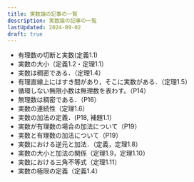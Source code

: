 ```yaml
---
title: 実数論の記事の一覧
description: 実数論の記事の一覧
lastUpdated: 2024-09-02
draft: true
---
```


- 有理数の切断と実数(定義1.1)
- 実数の大小（定義1.2・定理1.1）
- 実数は稠密である．（定理1.4）
- 有理直線上にはすき間があり，そこに実数がある．（定理1.5）
- 循環しない無限小数は無理数を表わす。（P14）
- 無理数は稠密である．（P16）
- 実数の連続性（定理1.6）
- 実数の加法の定義．(P18, 補題1.1）
- 実数が有理数の場合の加法について（P19）
- 実数と有理数の加法について（P19）
- 実数における逆元と加法．（定義，定理1.8）
- 実数の大小と加法の関係（定理1.9，定理1.10）
- 実数における三角不等式（定理1.11）
- 実数の極限の定義（定義1.4）
